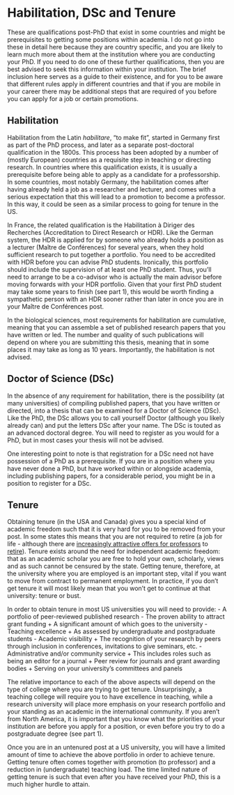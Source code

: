 # Habilitation, DSc and Tenure {#habilitation}

These are qualifications post-PhD that exist in some countries and might be prerequisites to getting some positions within academia. I do not go into these in detail here because they are country specific, and you are likely to learn much more about them at the institution where you are conducting your PhD. If you need to do one of these further qualifications, then you are best advised to seek this information within your institution. The brief inclusion here serves as a guide to their existence, and for you to be aware that different rules apply in different countries and that if you are mobile in your career there may be additional steps that are required of you before you can apply for a job or certain promotions.

## Habilitation 
Habilitation from the Latin _habilitare_, "to make fit", started in Germany first as part of the PhD process, and later as a separate post-doctoral qualification in the 1800s. This process has been adopted by a number of (mostly European) countries as a requisite step in teaching or directing research. In countries where this qualification exists, it is usually a prerequisite before being able to apply as a candidate for a professorship. In some countries, most notably Germany, the habilitation comes after having already held a job as a researcher and lecturer, and comes with a serious expectation that this will lead to a promotion to become a professor. In this way, it could be seen as a similar process to going for tenure in the US. 

In France, the related qualification is the Habilitation à Diriger des Recherches (Accreditation to Direct Research or HDR). Like the German system, the HDR is applied for by someone who already holds a position as a lecturer (Maître de Conférences) for several years, when they hold sufficient research to put together a portfolio. You need to be accredited with HDR before you can advise PhD students. Ironically, this portfolio should include the supervision of at least one PhD student. Thus, you’ll need to arrange to be a co-advisor who is actually the main advisor before moving forwards with your HDR portfolio. Given that your first PhD student may take some years to finish (see part 1), this would be worth finding a sympathetic person with an HDR sooner rather than later in once you are in your Maître de Conférences post.

In the biological sciences, most requirements for habilitation are cumulative, meaning that you can assemble a set of published research papers that you have written or led. The number and quality of such publications will depend on where you are submitting this thesis, meaning that in some places it may take as long as 10 years. Importantly, the habilitation is not advised. 

## Doctor of Science (DSc)
In the absence of any requirement for habilitation, there is the possibility (at many universities) of compiling published papers, that you have written or directed, into a thesis that can be examined for a Doctor of Science (DSc). Like the PhD, the DSc allows you to call yourself Doctor (although you likely already can) and put the letters DSc after your name. The DSc is touted as an advanced doctoral degree. You will need to register as you would for a PhD, but in most cases your thesis will not be advised. 

One interesting point to note is that registration for a DSc need not have possession of a PhD as a prerequisite. If you are in a position where you have never done a PhD, but have worked within or alongside academia, including publishing papers, for a considerable period, you might be in a position to register for a DSc.

## Tenure
Obtaining tenure (in the USA and Canada) gives you a special kind of academic freedom such that it is very hard for you to be removed from your post. In some states this means that you are not required to retire (a job for life - although there are [increasingly attractive offers for professors](https://www.theatlantic.com/business/archive/2016/06/colleges-offer-retirement-buyouts-to-professors/487400/#:~:text=Since%20about%2090%20percent%20of,traditional%20retirement%20age%20of%2065.&text=They%20were%20able%20to%20impose,past%20the%20age%20of%2070.) to [retire](https://www.thecrimson.com/article/2018/5/23/yir-aging-faculty/)). Tenure exists around the need for independent academic freedom: that as an academic scholar you are free to hold your own, scholarly, views and as such cannot be censured by the state. Getting tenure, therefore, at the university where you are employed is an important step, vital if you want to move from contract to permanent employment. In practice, if you don’t get tenure it will most likely mean that you won’t get to continue at that university: tenure or bust. 

In order to obtain tenure in most US universities you will need to provide:
- A portfolio of peer-reviewed published research
- The proven ability to attract grant funding
  + A significant amount of which goes to the university
- Teaching excellence
  + As assessed by undergraduate and postgraduate students
- Academic visibility
  + The recognition of your research by peers through inclusion in conferences, invitations to give seminars, etc.
- Administrative and/or community service
  + This includes roles such as being an editor for a journal
  + Peer review for journals and grant awarding bodies
  + Serving on your university’s committees and panels

The relative importance to each of the above aspects will depend on the type of college where you are trying to get tenure. Unsurprisingly, a teaching college will require you to have excellence in teaching, while a research university will place more emphasis on your research portfolio and your standing as an academic in the international community. If you aren’t from North America, it is important that you know what the priorities of your institution are before you apply for a position, or even before you try to do a postgraduate degree (see part 1).

Once you are in an untenured post at a US university, you will have a limited amount of time to achieve the above portfolio in order to achieve tenure. Getting tenure often comes together with promotion (to professor) and a reduction in (undergraduate) teaching load. The time limited nature of getting tenure is such that even after you have received your PhD, this is a much higher hurdle to attain.
